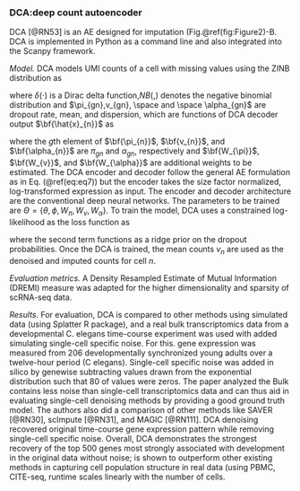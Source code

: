 
### DCA:deep count autoencoder {#ch-5-1-1}

DCA [@RN53]<!--[15]--> is an AE designed for imputation (Fig.\@ref(fig:Figure2)-B. DCA is implemented in Python as a command line and also integrated into the Scanpy framework.

*Model.* DCA models UMI counts of a cell with missing values using the ZINB distribution as

\begin{equation}
p(x_{gn} \vert \Theta)=\pi_{gn}\delta(0)+(1-\pi_{gn})NB(v_{gn},\alpha_{gn}),\space for\space g=1,…G; n=1,…N (\#eq:eq11)
\end{equation}

where $\delta(⋅$) is a Dirac delta function,$NB(,)$ denotes the negative binomial distribution and $\pi_{gn},v_{gn}, \space and \space \alpha_{gn}$ are dropout rate, mean, and dispersion, which are functions of DCA decoder output $\bf{\hat{x}_{n}}$ as

\begin{equation}
\bf{\pi_{n}}=sigmoid(\bf{W_{\pi}\hat{x}_{n}}); \bf{v_{n}}=exp(\bf{W_{v}\hat{x}_{n}}); \bf{\alpha_{n}}=exp(\bf{W_{\alpha}\hat{x}_{n}}) (\#eq:eq12)
\end{equation}

where the $g$th element of $\bf{\pi_{n}}$, $\bf{v_{n}}$, and  $\bf{\alpha_{n}}$ are $\pi_{gn}$ and $\alpha_{gn}$, respectively and  $\bf{W_{\pi}}$, $\bf{W_{v}}$, and $\bf{W_{\alpha}}$ are additional weights to be estimated. 
The DCA encoder and decoder follow the general AE formulation as in Eq. (\@ref(eq:eq7)) but the encoder takes the size factor normalized, log-transformed expression as input. 
The encoder and decoder architecture are the conventional deep neural networks. 
The parameters to be trained are $\Theta=\{\theta,\phi,W_{\pi},W_{v},W_{\alpha}\}$. 
To train the model, DCA uses a constrained log-likelihood as the loss function as

\begin{equation}
L(\Theta)=\sum_{n=1}^{N} \sum_{g=1}^{G} (-logp(x_{gn}\vert \Theta) + \lambda\pi^{2}_{gn} ) (\#eq:eq13)
\end{equation}
	
	
where the second term functions as a ridge prior on the dropout probabilities. 
Once the DCA is trained, the mean counts $v_{n}$ are used as the denoised and imputed counts for cell $n$. 

*Evaluation metrics.* A Density Resampled Estimate of Mutual Information (DREMI) measure was adapted for the higher dimensionality and sparsity of scRNA-seq data. 

*Results.* For evaluation, DCA is compared to other methods using simulated data (using Splatter R package), and a real bulk transcriptomics data from a developmental C. elegans time-course experiment was used with added simulating single-cell specific noise. For this. gene expression was measured from 206 developmentally synchronized young adults over a twelve-hour period (C elegans). Single-cell specific noise was added in silico by genewise subtracting values drawn from the exponential distribution such that 80$%$ of values were zeros.  The paper analyzed the Bulk contains less noise than single-cell transcriptomics data and can thus aid in evaluating single-cell denoising methods by providing a good ground truth model. The authors also did a comparison of other methods like SAVER [@RN30]<!--[32]-->, scImpute [@RN31]<!--[33]-->, and MAGIC [@RN111]<!--[55]-->. DCA denoising recovered original time-course gene expression pattern while removing single-cell specific noise. Overall, DCA demonstrates the strongest recovery of the top 500 genes most strongly associated with development in the original data without noise; is shown to outperform other existing methods in capturing cell population structure in real data (using PBMC, CITE-seq, runtime scales linearly with the number of cells. 



